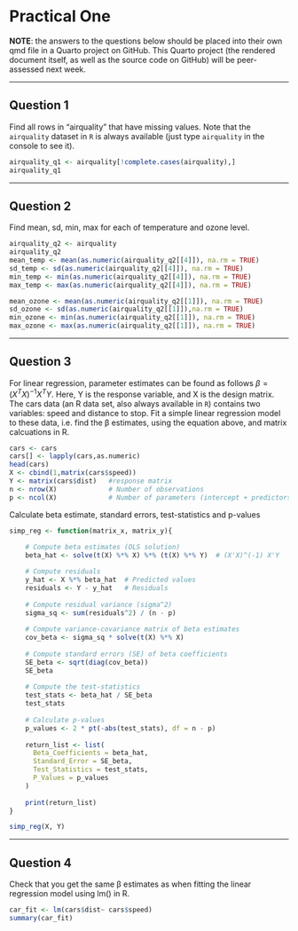 # Practical One

**NOTE**: the answers to the questions below should be placed into their own qmd file in a Quarto project on GitHub. This Quarto project (the rendered document itself, as well as the source code on GitHub) will be peer-assessed next week.

------------------------------------------------------------------------

## Question 1

Find all rows in “airquality” that have missing values. Note that the `airquality` dataset in `R` is always available (just type `airquality` in the console to see it).

```r
airquality_q1 <- airquality[!complete.cases(airquality),] 
airquality_q1
```

------------------------------------------------------------------------

## Question 2

Find mean, sd, min, max for each of temperature and ozone level.

```r
airquality_q2 <- airquality  
airquality_q2 
mean_temp <- mean(as.numeric(airquality_q2[[4]]), na.rm = TRUE)
sd_temp <- sd(as.numeric(airquality_q2[[4]]), na.rm = TRUE)
min_temp <- min(as.numeric(airquality_q2[[4]]), na.rm = TRUE)
max_temp <- max(as.numeric(airquality_q2[[4]]), na.rm = TRUE)

mean_ozone <- mean(as.numeric(airquality_q2[[1]]), na.rm = TRUE)
sd_ozone <- sd(as.numeric(airquality_q2[[1]]),na.rm = TRUE)
min_ozone <- min(as.numeric(airquality_q2[[1]]), na.rm = TRUE)
max_ozone <- max(as.numeric(airquality_q2[[1]]), na.rm = TRUE)
```

------------------------------------------------------------------------

## Question 3

For linear regression, parameter estimates can be found as follows $\beta=(X^TX)^{-1}X^TY$. Here, Y is the response variable, and X is the design matrix. The cars data (an R data set, also always available in `R`) contains two variables: speed and distance to stop. Fit a simple linear regression model to these data, i.e. find the β estimates, using the equation above, and matrix calcuations in R.

```r
cars <- cars  
cars[] <- lapply(cars,as.numeric) 
head(cars)    
X <- cbind(1,matrix(cars$speed))
Y <- matrix(cars$dist)   #response matrix
n <- nrow(X)             # Number of observations
p <- ncol(X)             # Number of parameters (intercept + predictors)
```

Calculate beta estimate, standard errors, test-statistics and p-values

```r
simp_reg <- function(matrix_x, matrix_y){
    
    # Compute beta estimates (OLS solution)
    beta_hat <- solve(t(X) %*% X) %*% (t(X) %*% Y)  # (X'X)^(-1) X'Y

    # Compute residuals
    y_hat <- X %*% beta_hat  # Predicted values
    residuals <- Y - y_hat   # Residuals
    
    # Compute residual variance (sigma^2)
    sigma_sq <- sum(residuals^2) / (n - p)
    
    # Compute variance-covariance matrix of beta estimates
    cov_beta <- sigma_sq * solve(t(X) %*% X)
    
    # Compute standard errors (SE) of beta coefficients
    SE_beta <- sqrt(diag(cov_beta))
    SE_beta
    
    # Compute the test-statistics
    test_stats <- beta_hat / SE_beta
    test_stats
    
    # Calculate p-values
    p_values <- 2 * pt(-abs(test_stats), df = n - p)
    
    return_list <- list(
      Beta_Coefficients = beta_hat,
      Standard_Error = SE_beta,
      Test_Statistics = test_stats,
      P_Values = p_values
    )
    
    print(return_list)
}

simp_reg(X, Y)
```

------------------------------------------------------------------------

## Question 4

Check that you get the same β estimates as when fitting the linear regression model using lm() in R.

```r
car_fit <- lm(cars$dist~ cars$speed)  
summary(car_fit)
```
